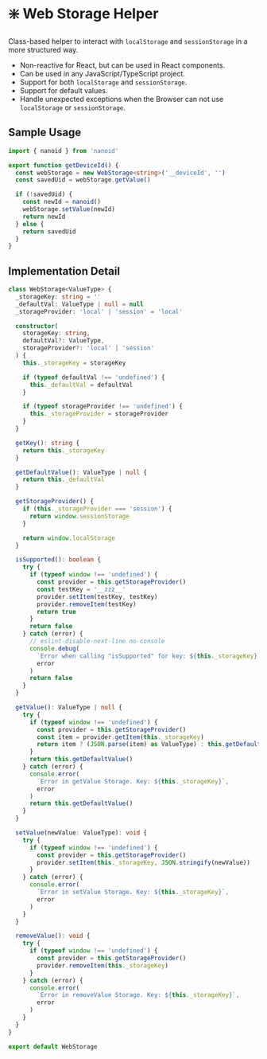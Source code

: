 # ❇️ Web Storage Helper

Class-based helper to interact with `localStorage` and `sessionStorage` in a more structured way.

- Non-reactive for React, but can be used in React components.
- Can be used in any JavaScript/TypeScript project.
- Support for both `localStorage` and `sessionStorage`.
- Support for default values.
- Handle unexpected exceptions when the Browser can not use `localStorage` or `sessionStorage`.

## Sample Usage

```typescript copy filename="getDeviceId.tsx"
import { nanoid } from 'nanoid'

export function getDeviceId() {
  const webStorage = new WebStorage<string>('__deviceId', '')
  const savedUid = webStorage.getValue()

  if (!savedUid) {
    const newId = nanoid()
    webStorage.setValue(newId)
    return newId
  } else {
    return savedUid
  }
}
```

## Implementation Detail

```typescript copy filename="WebStorage.tsx"
class WebStorage<ValueType> {
  _storageKey: string = ''
  _defaultVal: ValueType | null = null
  _storageProvider: 'local' | 'session' = 'local'

  constructor(
    storageKey: string,
    defaultVal?: ValueType,
    storageProvider?: 'local' | 'session'
  ) {
    this._storageKey = storageKey

    if (typeof defaultVal !== 'undefined') {
      this._defaultVal = defaultVal
    }

    if (typeof storageProvider !== 'undefined') {
      this._storageProvider = storageProvider
    }
  }

  getKey(): string {
    return this._storageKey
  }

  getDefaultValue(): ValueType | null {
    return this._defaultVal
  }

  getStorageProvider() {
    if (this._storageProvider === 'session') {
      return window.sessionStorage
    }

    return window.localStorage
  }

  isSupported(): boolean {
    try {
      if (typeof window !== 'undefined') {
        const provider = this.getStorageProvider()
        const testKey = '__zzz__'
        provider.setItem(testKey, testKey)
        provider.removeItem(testKey)
        return true
      }
      return false
    } catch (error) {
      // eslint-disable-next-line no-console
      console.debug(
        `Error when calling "isSupported" for key: ${this._storageKey}`,
        error
      )
      return false
    }
  }

  getValue(): ValueType | null {
    try {
      if (typeof window !== 'undefined') {
        const provider = this.getStorageProvider()
        const item = provider.getItem(this._storageKey)
        return item ? (JSON.parse(item) as ValueType) : this.getDefaultValue()
      }
      return this.getDefaultValue()
    } catch (error) {
      console.error(
        `Error in getValue Storage. Key: ${this._storageKey}`,
        error
      )
      return this.getDefaultValue()
    }
  }

  setValue(newValue: ValueType): void {
    try {
      if (typeof window !== 'undefined') {
        const provider = this.getStorageProvider()
        provider.setItem(this._storageKey, JSON.stringify(newValue))
      }
    } catch (error) {
      console.error(
        `Error in setValue Storage. Key: ${this._storageKey}`,
        error
      )
    }
  }

  removeValue(): void {
    try {
      if (typeof window !== 'undefined') {
        const provider = this.getStorageProvider()
        provider.removeItem(this._storageKey)
      }
    } catch (error) {
      console.error(
        `Error in removeValue Storage. Key: ${this._storageKey}`,
        error
      )
    }
  }
}

export default WebStorage
```
